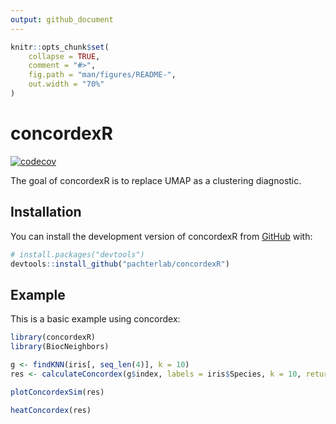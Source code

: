 ```yaml
---
output: github_document
---
```


<!-- README.md is generated from README.Rmd. Please edit that file -->

```r
knitr::opts_chunk$set(
    collapse = TRUE,
    comment = "#>",
    fig.path = "man/figures/README-",
    out.width = "70%"
)
```

# concordexR

<!-- badges: start -->
[![codecov](https://codecov.io/gh/pachterlab/concordexR/branch/main/graph/badge.svg?token=FSASJPR4T5)](https://codecov.io/gh/pachterlab/concordexR)
<!-- badges: end -->



The goal of concordexR is to replace UMAP as a clustering diagnostic.

## Installation

You can install the development version of concordexR from [GitHub](https://github.com/) with:

``` r
# install.packages("devtools")
devtools::install_github("pachterlab/concordexR")
```

## Example

This is a basic example using concordex:

```r
library(concordexR)
library(BiocNeighbors)
```

```r
g <- findKNN(iris[, seq_len(4)], k = 10)
res <- calculateConcordex(g$index, labels = iris$Species, k = 10, return.map = TRUE)
```

```r
plotConcordexSim(res)
```

```r
heatConcordex(res)
```
